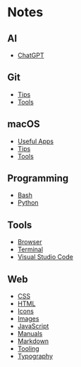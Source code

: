 # Notes

## AI

- [ChatGPT](notes/ai/chatgpt)

## Git

- [Tips](notes/git/tips)
- [Tools](notes/git/tools)

## macOS

- [Useful Apps](notes/macos/apps)
- [Tips](notes/macos/tips)
- [Tools](notes/macos/tools)

## Programming

- [Bash](notes/programming/bash)
- [Python](notes/programming/python)

## Tools

- [Browser](notes/tools/browswer)
- [Terminal](notes/tools/terminal)
- [Visual Studio Code](notes/vscode/vscode)

## Web

- [CSS](notes/web/css)
- [HTML](notes/web/html)
- [Icons](notes/web/icons)
- [Images](notes/web/images)
- [JavaScript](notes/web/js)
- [Manuals](notes/web/manuals)
- [Markdown](notes/web/markdown)
- [Tooling](notes/web/tools)
- [Typography](notes/web/typography)
